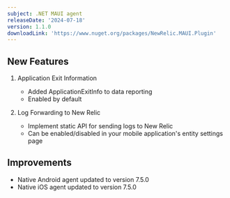 ```yaml
---
subject: .NET MAUI agent
releaseDate: '2024-07-18'
version: 1.1.0
downloadLink: 'https://www.nuget.org/packages/NewRelic.MAUI.Plugin'
---
```


## New Features

1. Application Exit Information
    - Added ApplicationExitInfo to data reporting
    - Enabled by default

2. Log Forwarding to New Relic
    - Implement static API for sending logs to New Relic
    - Can be enabled/disabled in your mobile application's entity settings page

## Improvements

- Native Android agent updated to version 7.5.0
- Native iOS agent updated to version 7.5.0
